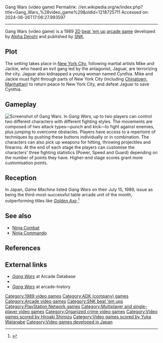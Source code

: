 Gang Wars (video game)
Permalink: //en.wikipedia.org/w/index.php?title=Gang_Wars_%28video_game%29&oldid=1218725711
Accessed on: 2024-06-26T17:06:27.993597



------
Gang Wars (video game)
{{redirect2|Gang Wars|gang wars||Gang war (disambiguation)}}
{{more citations needed|date=September 2009}}
{{Infobox video game
|title = Gang Wars
|image = GangWars arcadeflyer.png
|caption = Japanese arcade flyer of ''Gang Wars''. Notice that Jackie (left) resembles [[Jackie Chan]].
|developer = [[ADK (company)|Alpha Denshi]]
|publisher = {{vgrelease|JP|[[SNK]]|NA|SNK}}
|designer = Tsutomu Maruyama <small>([[Game producer|producer]],<ref name="credits">Closing credits of ''Gang War''. Retrieved on 09-23-2009.</ref> [[Game director|director]],<ref name="credits"/> [[Game designer|designer]]<ref name="credits"/>)</small>
|composer = Yuka Watanabe<ref name="credits"/><br/>Hiroaki Shimizu<ref name="credits"/>
|released = July 1989
|genre = [[2D computer graphics|2D]] [[Beat 'em up]]
|modes = [[Single-player]], [[multiplayer]]
|arcade system = 
|platforms = [[Arcade game|Arcade]], [[PlayStation Network]]
}}
{{nihongo|'''''Gang Wars'''''|ギャングウォーズ}} is a 1989 [[2D computer graphics|2D]] [[beat 'em up]] [[arcade game]] developed by [[ADK (company)|Alpha Denshi]] and published by [[SNK Playmore|SNK]].

==Plot==
The setting takes place in [[New York City]], following martial artists Mike and Jackie, who heard an evil gang led by the antagonist, Jaguar, are terrorizing the city. Jaguar also kidnapped a young woman named Cynthia. Mike and Jackie must fight through parts of New York City (including [[Chinatown, Manhattan]]) to return peace to New York City, and defeat Jaguar to save Cynthia.

==Gameplay==
[[File:GangWars screenshot.png|thumb|right|Screenshot of ''Gang Wars''.]]
In ''Gang Wars'', up to two players can control two different characters with different fighting styles. The movements are composed of two attack types—punch and kick—to fight against enemies, plus jumping to overcome obstacles. Players have access to a repertoire of techniques by pushing these buttons individually or in combination. The characters can also pick up weapons for hitting, throwing projectiles and firearms. At the end of each stage the players can customise the characters' three fighting statistics (Power, Speed and Guard) depending on the number of points they have. Higher-end stage scores grant more customisation points.

== Reception ==
In Japan, ''Game Machine'' listed ''Gang Wars'' on their July 15, 1989, issue as being the third-most-successful table arcade unit of the month, outperforming titles like ''[[Golden Axe (video game)|Golden Axe]]''.<ref>{{cite magazine|title=Game Machine's Best Hit Games 25 - テーブル型TVゲーム機 (Table Videos)|magazine=[[:ja:ゲームマシン|Game Machine]]|issue=360|publisher=[[:ja:アミューズメント通信社|Amusement Press, Inc.]]|date=15 July 1989|page=33|lang=ja}}</ref>

==See also==
*[[Ninja Combat]]
*[[Ninja Commando]]

==References==
{{reflist}}

==External links==
*[http://adb.arcadeitalia.net/dettaglio_mame.php?game_name=gangwars&search_id=2 ''Gang Wars''] at Arcade Database
*{{KLOV game|7909}}
*[http://www.arcade-history.com/?n=gang-wars&page=detail&id=929 ''Gang Wars''] at arcade-history

[[Category:1989 video games]]
[[Category:ADK (company) games]]
[[Category:Arcade video games]]
[[Category:SNK beat 'em ups]]
[[Category:PlayStation Network games]]
[[Category:Multiplayer and single-player video games]]
[[Category:Organized crime video games]]
[[Category:Video games scored by Hiroaki Shimizu]]
[[Category:Video games scored by Yuka Watanabe]]
[[Category:Video games developed in Japan]]